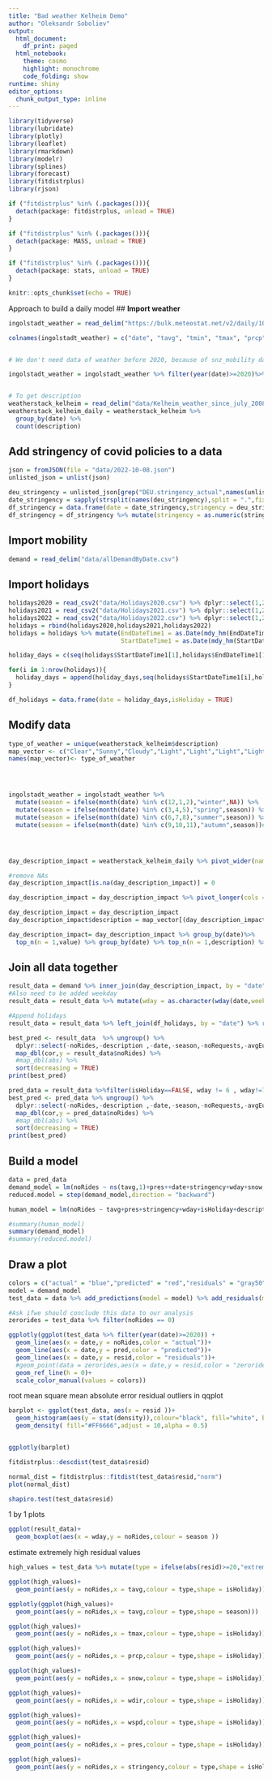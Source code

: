 ```yaml
---
title: "Bad weather Kelheim Demo"
author: "Oleksandr Soboliev"
output:
  html_document:
    df_print: paged
  html_notebook:
    theme: cosmo
    highlight: monochrome
    code_folding: show
runtime: shiny
editor_options:
  chunk_output_type: inline
---
```


```r
library(tidyverse)
library(lubridate)
library(plotly)
library(leaflet)
library(rmarkdown)
library(modelr)
library(splines)
library(forecast)
library(fitdistrplus)
library(rjson)

if ("fitdistrplus" %in% (.packages())){
  detach(package: fitdistrplus, unload = TRUE)
}

if ("fitdistrplus" %in% (.packages())){
  detach(package: MASS, unload = TRUE)
}

if ("fitdistrplus" %in% (.packages())){
  detach(package: stats, unload = TRUE)
}

knitr::opts_chunk$set(echo = TRUE)
```

Approach to build a daily model
## **Import weather**
```r
ingolstadt_weather = read_delim("https://bulk.meteostat.net/v2/daily/10860.csv.gz",",",col_names = FALSE)

colnames(ingolstadt_weather) = c("date", "tavg", "tmin", "tmax", "prcp", "snow", "wdir", "wspd", "wpgt", "pres", "tsun")


# We don't need data of weather before 2020, because of snz_mobility date, also data isn't precise

ingolstadt_weather = ingolstadt_weather %>% filter(year(date)>=2020)%>% replace_na(list(snow = 0))


# To get description
weatherstack_kelheim = read_delim("data/Kelheim_weather_since_july_2008.csv",delim = ",")
weatherstack_kelheim_daily = weatherstack_kelheim %>%
  group_by(date) %>%
  count(description)
```

## **Add stringency of covid policies to a data**
```r
json = fromJSON(file = "data/2022-10-08.json")
unlisted_json = unlist(json)
```

```r
deu_stringency = unlisted_json[grep("DEU.stringency_actual",names(unlisted_json))]
date_stringency = sapply(strsplit(names(deu_stringency),split = ".",fixed = TRUE),"[[",2)
df_stringency = data.frame(date = date_stringency,stringency = deu_stringency)
df_stringency = df_stringency %>% mutate(stringency = as.numeric(stringency), date = as.Date(date))
```
## **Import mobility**
```r
demand = read_delim("data/allDemandByDate.csv")

```
## **Import holidays**
```r
holidays2020 = read_csv2("data/Holidays2020.csv") %>% dplyr::select(1,2,3)
holidays2021 = read_csv2("data/Holidays2021.csv") %>% dplyr::select(1,2,3)
holidays2022 = read_csv2("data/Holidays2022.csv") %>% dplyr::select(1,2,3)
holidays = rbind(holidays2020,holidays2021,holidays2022)
holidays = holidays %>% mutate(EndDateTime1 = as.Date(mdy_hm(EndDateTime1)),
                               StartDateTime1 = as.Date(mdy_hm(StartDateTime1)))

holiday_days = c(seq(holidays$StartDateTime1[1],holidays$EndDateTime1[1],by = "days"))

for(i in 1:nrow(holidays)){
  holiday_days = append(holiday_days,seq(holidays$StartDateTime1[i],holidays$EndDateTime1[i],by = "days"))
}

df_holidays = data.frame(date = holiday_days,isHoliday = TRUE)

```
## **Modify data**

```r
type_of_weather = unique(weatherstack_kelheim$description)
map_vector <- c("Clear","Sunny","Cloudy","Light","Light","Light","Light","Light","Light","Light","Light","Medium","Cloudy","Light","Light","Heavy","Heavy","Heavy","Light","Medium","Heavy","Heavy","Light","Heavy","Heavy","Heavy","Heavy","Heavy","Heavy","Light","Medium","Medium","Light","Heavy","Light","Light","Light","Light","Light","Heavy","Light","Medium","Heavy","Heavy","Heavy")
names(map_vector)<- type_of_weather




ingolstadt_weather = ingolstadt_weather %>% 
  mutate(season = ifelse(month(date) %in% c(12,1,2),"winter",NA)) %>%
  mutate(season = ifelse(month(date) %in% c(3,4,5),"spring",season)) %>%
  mutate(season = ifelse(month(date) %in% c(6,7,8),"summer",season)) %>%
  mutate(season = ifelse(month(date) %in% c(9,10,11),"autumn",season))# %>% dplyr::select(-tsun)




day_description_impact = weatherstack_kelheim_daily %>% pivot_wider(names_from = description,values_from = n)

#remove NAs
day_description_impact[is.na(day_description_impact)] = 0

day_description_impact = day_description_impact %>% pivot_longer(cols = all_of(type_of_weather),names_to = "description",values_to = "value")

day_description_impact = day_description_impact
day_description_impact$description = map_vector[(day_description_impact$description)]

day_description_impact= day_description_impact %>% group_by(date)%>%
  top_n(n = 1,value) %>% group_by(date) %>% top_n(n = 1,description) %>% rename(weather_impact = value)
```

## **Join all data together**
```r
result_data = demand %>% inner_join(day_description_impact, by = "date") %>% inner_join(ingolstadt_weather,by = "date") %>% inner_join(df_stringency,by = "date") %>% mutate(date = as.Date(date,format = "%Y-%m-%d"))
#Also need to be added weekday
result_data = result_data %>% mutate(wday = as.character(wday(date,week_start = 1)))

#Append holidays
result_data = result_data %>% left_join(df_holidays, by = "date") %>% replace_na(list(isHoliday = FALSE)) #%>% filter(noRides != 0) #%>% filter(date <"2021-07-01")

```

```r
best_pred <- result_data  %>% ungroup() %>%
  dplyr::select(-noRides,-description ,-date,-season,-noRequests,-avgEuclidianDistance_m,-avgTravelTime_s,-wday) %>%
  map_dbl(cor,y = result_data$noRides) %>%
  #map_dbl(abs) %>%
  sort(decreasing = TRUE) 
print(best_pred)
```

```r
pred_data = result_data %>%filter(isHoliday==FALSE, wday != 6 , wday!=7,noRides !=0)
best_pred <- pred_data %>% ungroup() %>%
  dplyr::select(-noRides,-description ,-date,-season,-noRequests,-avgEuclidianDistance_m,-avgTravelTime_s,-wday) %>%
  map_dbl(cor,y = pred_data$noRides) %>%
  #map_dbl(abs) %>%
  sort(decreasing = TRUE) 
print(best_pred)
```

## **Build a model**
```r
data = pred_data 
demand_model = lm(noRides ~ ns(tavg,1)+pres++date+stringency+wday+snow,data = data)
reduced.model = step(demand_model,direction = "backward")

human_model = lm(noRides ~ tavg+pres+stringency+wday+isHoliday+description*weather_impact+snow+prcp,data = data)

#summary(human_model)
summary(demand_model)
#summary(reduced.model)
```

## **Draw a plot**
```r
colors = c("actual" = "blue","predicted" = "red","residuals" = "gray50","zerorides" = "purple")
model = demand_model
test_data = data %>% add_predictions(model = model) %>% add_residuals(model = model) %>% mutate(error = ifelse(abs(resid)>=20,"extreme","normal"))

#Ask ifwe should conclude this data to our analysis
zerorides = test_data %>% filter(noRides == 0)

ggplotly(ggplot(test_data %>% filter(year(date)>=2020)) +
  geom_line(aes(x = date,y = noRides,color = "actual"))+
  geom_line(aes(x = date,y = pred,color = "predicted"))+
  geom_line(aes(x = date,y = resid,color = "residuals"))+
  #geom_point(data = zerorides,aes(x = date,y = resid,color = "zerorides"))+
  geom_ref_line(h = 0)+
  scale_color_manual(values = colors))

```
root mean square
mean absolute error
residual
outliers in qqplot


```r
barplot <- ggplot(test_data, aes(x = resid ))+
  geom_histogram(aes(y = stat(density)),colour="black", fill="white", binwidth=7)+
  geom_density( fill="#FF6666",adjust = 10,alpha = 0.5) 


ggplotly(barplot)
```

```r
fitdistrplus::descdist(test_data$resid)
```

```r
normal_dist = fitdistrplus::fitdist(test_data$resid,"norm")
plot(normal_dist)
```
```r
shapiro.test(test_data$resid)
```

1 by 1 plots
```r
ggplot(result_data)+
  geom_boxplot(aes(x = wday,y = noRides,colour = season ))
```
estimate extremely high residual values
```r
high_values = test_data %>% mutate(type = ifelse(abs(resid)>=20,"extreme","normal"))


```

```r
ggplot(high_values)+
  geom_point(aes(y = noRides,x = tavg,colour = type,shape = isHoliday))
```

```r
ggplotly(ggplot(high_values)+
  geom_point(aes(y = noRides,x = tavg,colour = type,shape = season)))
```


```r
ggplot(high_values)+
  geom_point(aes(y = noRides,x = tmax,colour = type,shape = isHoliday))
```

```r
ggplot(high_values)+
  geom_point(aes(y = noRides,x = prcp,colour = type,shape = isHoliday))
```

```r
ggplot(high_values)+
  geom_point(aes(y = noRides,x = snow,colour = type,shape = isHoliday))
```

```r
ggplot(high_values)+
  geom_point(aes(y = noRides,x = wdir,colour = type,shape = isHoliday))
```

```r
ggplot(high_values)+
  geom_point(aes(y = noRides,x = wspd,colour = type,shape = isHoliday))
```


```r
ggplot(high_values)+
  geom_point(aes(y = noRides,x = pres,colour = type,shape = isHoliday))
```

```r
ggplot(high_values)+
  geom_point(aes(y = noRides,x = stringency,colour = type,shape = isHoliday))
```
